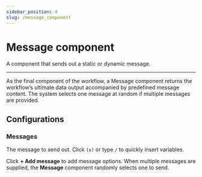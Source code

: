 ```yaml
---
sidebar_position: 4
slug: /message_component
---
```


# Message component

A component that sends out a static or dynamic message.

---

As the final component of the workflow, a Message component returns the workflow’s ultimate data output accompanied by predefined message content. The system selects one message at random if multiple messages are provided.

## Configurations

### Messages

The message to send out. Click `(x)` or type `/` to quickly insert variables.

Click **+ Add message** to add message options. When multiple messages are supplied, the **Message** component randomly selects one to send.
